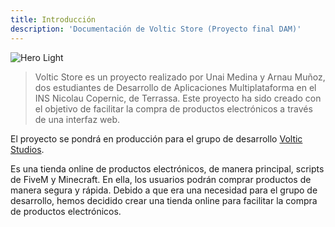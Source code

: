 ```yaml
---
title: Introducción
description: 'Documentación de Voltic Store (Proyecto final DAM)'
---
```


<img
  className="block"
  src="/images/header.jpg"
  alt="Hero Light"
/>

> Voltic Store es un proyecto realizado por Unai Medina y Arnau Muñoz, dos estudiantes de Desarrollo de Aplicaciones Multiplataforma en el INS Nicolau Copernic, de Terrassa. Este proyecto ha sido creado con el objetivo de facilitar la compra de productos electrónicos a través de una interfaz web.

El proyecto se pondrá en producción para el grupo de desarrollo [Voltic Studios](https://voltic.dev).

<CardGroup cols={2}>
  <Card title="¿Qué es Voltic Store?" icon="question">
    Es una tienda online de productos electrónicos, de manera principal, scripts de FiveM y Minecraft. En ella, los usuarios podrán comprar productos de manera segura y rápida.
  </Card>
  <Card title="¿Porqué hemos elegido este proyecto?" icon="circle-info">
    Debido a que era una necesidad para el grupo de desarrollo, hemos decidido crear una tienda online para facilitar la compra de productos electrónicos.
  </Card>
</CardGroup>
